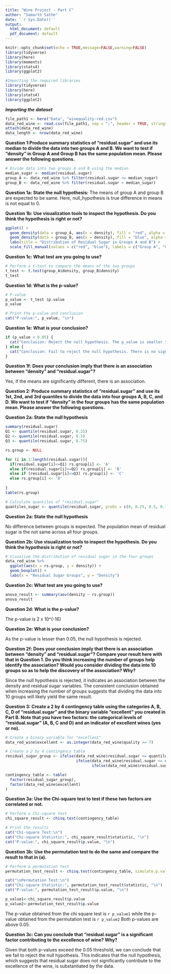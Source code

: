 ---
title: "Wine Project - Part C"
author: "Samarth Sathe"
date: '`r Sys.Date()`'
output:
  html_document: default
  pdf_document: default
---

```{r setup, include=FALSE}
knitr::opts_chunk$set(echo = TRUE,message=FALSE,warning=FALSE)
library(tidyverse)
library(here)
library(moments)
library(stats4)
library(ggplot2)
```

```{r}
#Importing the required libraries
library(tidyverse)
library(here)
library(stats4)
library(ggplot2)
```

***Importing the dataset***

```{r include=TRUE}
file_path1 <- here("Data", "winequality-red.csv")
data_red_wine <- read.csv(file_path1, sep = ";", header = TRUE, stringsAsFactors = FALSE)
attach(data_red_wine)
data_length <- nrow(data_red_wine)
```

**Question 1:Produce summary statistics of “residual.sugar” and use its median to divide the data into two groups A and B. We want to test if “density” in Group A and Group B has the same population mean. Please answer the following questions.**

```{r include=TRUE}
# Divide data into two groups A and B using the median
median_sugar <- median(residual.sugar)
group_A <- data_red_wine %>% filter(residual.sugar <= median_sugar)
group_B <- data_red_wine %>% filter(residual.sugar > median_sugar)
```

**Question 1a: State the null hypothesis:**
The means of group A and group B are expected to be same. Here, null_hypothesis is true difference in means is not equal to 0.

**Question 1b: Use visualization tools to inspect the hypothesis. Do you think the hypothesis is right or not?**

```{r include=TRUE}
ggplot() +
  geom_density(data = group_A, aes(x = density), fill = "red", alpha = 0.5) +
  geom_density(data = group_B, aes(x = density), fill = "blue", alpha = 0.5) +
  labs(title = "Distribution of Residual Sugar in Groups A and B") +
  scale_fill_manual(values = c("red", "blue"), labels = c("Group A", "Group B"))
```

**Question 1c: What test are you going to use?**

```{r echo=TRUE, message=FALSE, warning=FALSE}
# Perform a t-test to compare the means of the two groups
t_test <- t.test(group_A$density, group_B$density)
t_test
```

**Question 1d: What is the p-value?**

```{r echo=TRUE, message=FALSE, warning=FALSE}
# P-value
p_value <- t_test $p.value
p_value

# Print the p-value and conclusion
cat("P-value:", p_value, "\n")
```

**Question 1e: What is your conclusion?**

```{r echo=FALSE, message=FALSE, warning=FALSE}
if (p_value < 0.05) {
  cat("Conclusion: Reject the null hypothesis. The p_value is smaller than 0.05 and there is a significant difference in population means between Group A and Group B.\n")
} else {
  cat("Conclusion: Fail to reject the null hypothesis. There is no significant difference in population means between Group A and Group B.\n")
}
```


**Question 1f: Does your conclusion imply that there is an association between “density” and “residual.sugar”?**

Yes, if the means are significantly different, there is an association.

**Question 2: Produce summary statistics of “residual.sugar” and use its 1st, 2nd, and 3rd quantiles to divide the data into four groups A, B, C, and D. We want to test if “density” in the four groups has the same population mean. Please answer the following questions.**

**Question 2a: State the null hypothesis**
```{r include=TRUE}
summary(residual.sugar)
Q1 <- quantile(residual.sugar, 0.25)
Q2 <- quantile(residual.sugar, 0.5)
Q3 <- quantile(residual.sugar, 0.75)

rs.group <- NULL

for (i in 1:length(residual.sugar)){
  if(residual.sugar[i]<=Q1) rs.group[i] <- 'A'
  else if(residual.sugar[i]<=Q2) rs.group[i] <- 'B'
  else if (residual.sugar[i]<=Q3) rs.group[i] <- 'C'
  else rs.group[i] <- 'D'
  
} 
table(rs.group)

# Calculate quantiles of "residual.sugar"
quantiles_sugar <- quantile(residual.sugar, probs = c(0, 0.25, 0.5, 0.75, 1))
```

**Question 2a: State the null hypothesis**

No difference between groups is expected. The population mean of residual sugar is the not same across all four groups.

**Question 2b: Use visualization tools to inspect the hypothesis. Do you think the hypothesis is right or not?**

```{r echo=TRUE, message=FALSE, warning=FALSE}
# Visualize the distribution of residual sugar in the four groups
data_red_wine %>%
  ggplot(aes(x = rs.group, y = density)) +
  geom_boxplot() +
  labs(x = "Residual Sugar Groups", y = "Density")
```


**Question 2c: What test are you going to use?**

```{r echo=TRUE, message=FALSE, warning=FALSE}
anova_result <- summary(aov(density ~ rs.group))
anova_result
```

**Question 2d: What is the p-value?**

The p-value is 2 x 10^(-16)


**Question 2e: What is your conclusion?**

As the p-value is lesser than 0.05, the null hypothesis is rejected.


**Question 2f: Does your conclusion imply that there is an association between “density” and “residual.sugar”? Compare your result here with that in Question 1. Do you think increasing the number of groups help identify the association? Would you consider dividing the data into 10 groups so as to help the discovery of the association? Why?**

Since the null hypothesis is rejected, it indicates an association between the density and residual sugar variables. The consistent conclusion obtained when increasing the number of groups suggests that dividing the data into 10 groups will likely yield the same result.

**Question 3: Create a 2 by 4 contingency table using the categories A, B, C, D of “residual.sugar” and the binary variable “excellent” you created in Part B. Note that you have two factors: the categorical levels of “residual.sugar” (A, B, C and D) and an indicator of excellent wines (yes or no).**

```{r echo=TRUE, message=FALSE, warning=FALSE}
# Create a binary variable for "excellent"
data_red_wine$excellent <- as.integer(data_red_wine$quality >= 7)

# Create a 2 by 4 contingency table
residual_sugar_group <- ifelse(data_red_wine$residual.sugar <= quantiles_sugar[2], "A",
                               ifelse(data_red_wine$residual.sugar <= quantiles_sugar[3], "B",
                                      ifelse(data_red_wine$residual.sugar <= quantiles_sugar[4], "C", "D")))

contingency_table <- table(
  factor(residual_sugar_group),
  factor(data_red_wine$excellent)
)
```


**Question 3a: Use the Chi-square test to test if these two factors are correlated or not.**

```{r echo=TRUE, message=FALSE, warning=FALSE}
# Perform a Chi-square test
chi_square_result <- chisq.test(contingency_table)

# Print the results
cat("Chi-square Test:\n")
cat("Chi-square Statistic:", chi_square_result$statistic, "\n")
cat("P-value:", chi_square_result$p.value, "\n")
```


**Question 3b: Use the permutation test to do the same and compare the result to that in (a).**

```{r echo=TRUE, message=FALSE, warning=FALSE}
# Perform a permutation test
permutation_test_result <- chisq.test(contingency_table, simulate.p.value = TRUE, B = 10000)

cat("\nPermutation Test:\n")
cat("Chi-square Statistic:", permutation_test_result$statistic, "\n")
cat("P-value:", permutation_test_result$p.value, "\n")
```

```{r include=FALSE}
p_value1<-chi_square_result$p.value
p_value2<-permutation_test_result$p.value
```
The p-value obtained from the chi square test is `r p_value1` while the p-value obtained from the permutation test is `r p_value2` Both p-values are above 0.05.

**Question 3c: Can you conclude that “residual.sugar” is a significant factor contributing to the excellence of wine? Why?**

Given that both p-values exceed the 0.05 threshold, we can conclude that we fail to reject the null hypothesis. This indicates that the null hypothesis, which suggests that residual sugar does not significantly contribute to the excellence of the wine, is substantiated by the data.
